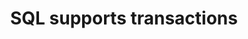 ---
id: "db_tf_020"
questionType: "TRUE_FALSE"
title: "SQL supports transactions"
statement: "SQL databases support transactions for data integrity."
difficulty: "EASY"
category: "Database"
correctAnswer: true
explanation: "Transactions ensure data consistency and support rollback in case of errors."
---